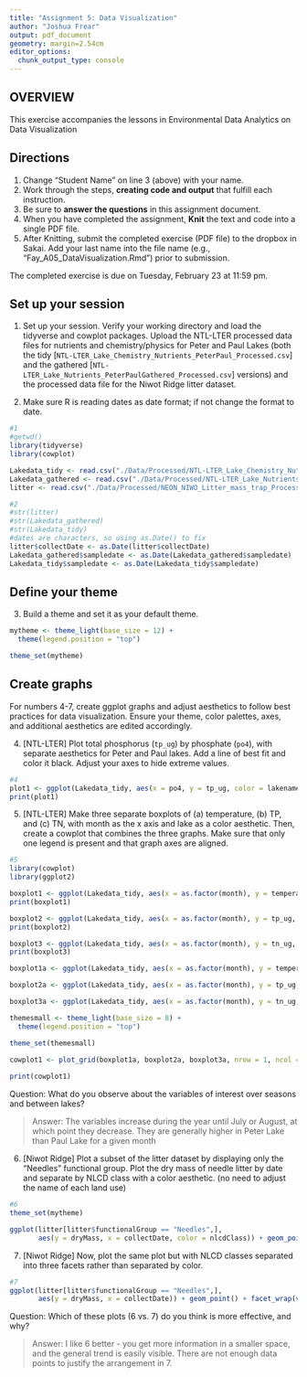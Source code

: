 ```yaml
---
title: "Assignment 5: Data Visualization"
author: "Joshua Frear"
output: pdf_document
geometry: margin=2.54cm
editor_options: 
  chunk_output_type: console
---
```


## OVERVIEW

This exercise accompanies the lessons in Environmental Data Analytics on Data Visualization 

## Directions
1. Change "Student Name" on line 3 (above) with your name.
2. Work through the steps, **creating code and output** that fulfill each instruction.
3. Be sure to **answer the questions** in this assignment document.
4. When you have completed the assignment, **Knit** the text and code into a single PDF file.
5. After Knitting, submit the completed exercise (PDF file) to the dropbox in Sakai. Add your last name into the file name (e.g., "Fay_A05_DataVisualization.Rmd") prior to submission.

The completed exercise is due on Tuesday, February 23 at 11:59 pm.



## Set up your session 
1. Set up your session. Verify your working directory and load the tidyverse 
and cowplot packages. Upload the NTL-LTER processed data files for nutrients 
and chemistry/physics for Peter and Paul Lakes (both the tidy 
[`NTL-LTER_Lake_Chemistry_Nutrients_PeterPaul_Processed.csv`] and the gathered
[`NTL-LTER_Lake_Nutrients_PeterPaulGathered_Processed.csv`] versions) and 
the processed data file for the Niwot Ridge litter dataset. 

2. Make sure R is reading dates as date format; if not change the format to date.

```r
#1 
#getwd()
library(tidyverse)
library(cowplot)

Lakedata_tidy <- read.csv("./Data/Processed/NTL-LTER_Lake_Chemistry_Nutrients_PeterPaul_Processed.csv", stringsAsFactors = TRUE)
Lakedata_gathered <- read.csv("./Data/Processed/NTL-LTER_Lake_Nutrients_PeterPaulGathered_Processed.csv", stringsAsFactors = TRUE)
litter <- read.csv("./Data/Processed/NEON_NIWO_Litter_mass_trap_Processed.csv", stringsAsFactors = TRUE)

#2 
#str(litter)
#str(Lakedata_gathered)
#str(Lakedata_tidy)
#dates are characters, so using as.Date() to fix
litter$collectDate <- as.Date(litter$collectDate)
Lakedata_gathered$sampledate <- as.Date(Lakedata_gathered$sampledate)
Lakedata_tidy$sampledate <- as.Date(Lakedata_tidy$sampledate)
```
## Define your theme
3. Build a theme and set it as your default theme.

```r
mytheme <- theme_light(base_size = 12) +
  theme(legend.position = "top") 

theme_set(mytheme)
```

## Create graphs
For numbers 4-7, create ggplot graphs and adjust aesthetics to follow best practices for data visualization. Ensure your theme, color palettes, axes, and additional aesthetics are edited accordingly.

4. [NTL-LTER] Plot total phosphorus (`tp_ug`) by phosphate (`po4`), with separate aesthetics for Peter and Paul lakes. Add a line of best fit and color it black. Adjust your axes to hide extreme values.

```r
#4
plot1 <- ggplot(Lakedata_tidy, aes(x = po4, y = tp_ug, color = lakename)) + geom_point() + xlim(0,50) + geom_smooth(method = lm, se = FALSE, color = "black") + xlab("Phosphate") + ylab("Total Phosphorus")
print(plot1)
```

5. [NTL-LTER] Make three separate boxplots of (a) temperature, (b) TP, and (c) TN, with month as the x axis and lake as a color aesthetic. Then, create a cowplot that combines the three graphs. Make sure that only one legend is present and that graph axes are aligned.

```r
#5
library(cowplot)
library(ggplot2)

boxplot1 <- ggplot(Lakedata_tidy, aes(x = as.factor(month), y = temperature_C, color = lakename)) + geom_boxplot() + ylab(expression(paste("Temperature, ", ~degree, "C"))) + xlab("Month")
print(boxplot1)

boxplot2 <- ggplot(Lakedata_tidy, aes(x = as.factor(month), y = tp_ug, color = lakename)) + geom_boxplot() + ylab(expression(paste("Total Phosphorus,  ", mu, "g"))) + xlab("Month")
print(boxplot2)

boxplot3 <- ggplot(Lakedata_tidy, aes(x = as.factor(month), y = tn_ug, color = lakename)) + geom_boxplot() + ylab(expression(paste("Total Nitrogen,  ", mu, "g"))) + xlab("Month")
print(boxplot3)

boxplot1a <- ggplot(Lakedata_tidy, aes(x = as.factor(month), y = temperature_C, color = lakename)) + geom_boxplot() + ylab(expression(paste("Temperature, ", ~degree, "C"))) + xlab("Month") + theme(legend.position = "left") + xlim(2, 11)

boxplot2a <- ggplot(Lakedata_tidy, aes(x = as.factor(month), y = tp_ug, color = lakename)) + geom_boxplot(show.legend = FALSE) + ylab(expression(paste("Total Phosphorus,  ", mu, "g"))) + xlab("Month") + xlim(2, 11)

boxplot3a <- ggplot(Lakedata_tidy, aes(x = as.factor(month), y = tn_ug, color = lakename)) + geom_boxplot(show.legend = FALSE) + ylab(expression(paste("Total Nitrogen,  ", mu, "g"))) + xlab("Month") + xlim(2, 11)

themesmall <- theme_light(base_size = 8) +
  theme(legend.position = "top") 

theme_set(themesmall)

cowplot1 <- plot_grid(boxplot1a, boxplot2a, boxplot3a, nrow = 1, ncol = 3, align = 'h', rel_widths = c(1.5, 1, 1))
  
print(cowplot1)

```

Question: What do you observe about the variables of interest over seasons and between lakes? 

> Answer: The variables increase during the year until July or August, at which point they decrease. They are generally higher in Peter Lake than Paul Lake for a given month

6. [Niwot Ridge] Plot a subset of the litter dataset by displaying only the "Needles" functional group. Plot the dry mass of needle litter by date and separate by NLCD class with a color aesthetic. (no need to adjust the name of each land use)

```r
#6
theme_set(mytheme)

ggplot(litter[litter$functionalGroup == "Needles",], 
       aes(y = dryMass, x = collectDate, color = nlcdClass)) + geom_point() + theme(legend.position = "right")
```

7. [Niwot Ridge] Now, plot the same plot but with NLCD classes separated into three facets rather than separated by color. 

```r
#7
ggplot(litter[litter$functionalGroup == "Needles",], 
       aes(y = dryMass, x = collectDate)) + geom_point() + facet_wrap(vars(nlcdClass), nrow = 3)
```
Question: Which of these plots (6 vs. 7) do you think is more effective, and why? 

> Answer: I like 6 better - you get more information in a smaller space, and the general trend is easily visible. There are not enough data points to justify the arrangement in 7. 
